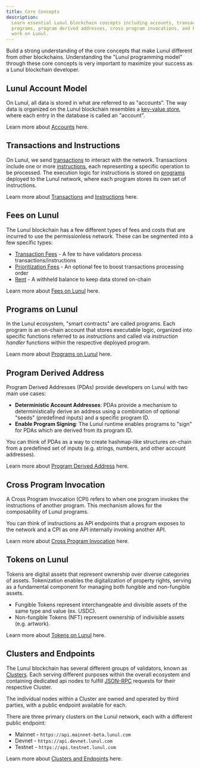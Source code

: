 ```yaml
---
title: Core Concepts
description:
  Learn essential Lunul blockchain concepts including accounts, transactions,
  programs, program derived addresses, cross program invocations, and how tokens
  work on Lunul.
---
```


Build a strong understanding of the core concepts that make Lunul different
from other blockchains. Understanding the "Lunul programming model" through
these core concepts is very important to maximize your success as a Lunul
blockchain developer.

## Lunul Account Model

On Lunul, all data is stored in what are referred to as "accounts”. The way
data is organized on the Lunul blockchain resembles a
[key-value store](https://en.wikipedia.org/wiki/Key%E2%80%93value_database),
where each entry in the database is called an "account".

Learn more about [Accounts](/docs/core/accounts) here.

## Transactions and Instructions

On Lunul, we send [transactions](/docs/core/transactions#transaction) to
interact with the network. Transactions include one or more
[instructions](/docs/core/transactions#instruction), each representing a
specific operation to be processed. The execution logic for instructions is
stored on [programs](/docs/core/programs) deployed to the Lunul network, where
each program stores its own set of instructions.

Learn more about [Transactions](/docs/core/transactions) and
[Instructions](/docs/core/transactions#instruction) here.

## Fees on Lunul

The Lunul blockchain has a few different types of fees and costs that are
incurred to use the permissionless network. These can be segmented into a few
specific types:

- [Transaction Fees](/docs/core/fees#transaction-fees) - A fee to have
  validators process transactions/instructions
- [Prioritization Fees](/docs/core/fees#prioritization-fees) - An optional
  fee to boost transactions processing order
- [Rent](/docs/core/fees#rent) - A withheld balance to keep data stored
  on-chain

Learn more about [Fees on Lunul](/docs/core/fees) here.

## Programs on Lunul

In the Lunul ecosystem, "smart contracts" are called programs. Each program is
an on-chain account that stores executable logic, organized into specific
functions referred to as _instructions_ and called via _instruction handler_
functions within the respective deployed program.

Learn more about [Programs on Lunul](/docs/core/programs) here.

## Program Derived Address

Program Derived Addresses (PDAs) provide developers on Lunul with two main use
cases:

- **Deterministic Account Addresses**: PDAs provide a mechanism to
  deterministically derive an address using a combination of optional "seeds"
  (predefined inputs) and a specific program ID.
- **Enable Program Signing**: The Lunul runtime enables programs to "sign" for
  PDAs which are derived from its program ID.

You can think of PDAs as a way to create hashmap-like structures on-chain from a
predefined set of inputs (e.g. strings, numbers, and other account addresses).

Learn more about [Program Derived Address](/docs/core/pda) here.

## Cross Program Invocation

A Cross Program Invocation (CPI) refers to when one program invokes the
instructions of another program. This mechanism allows for the composability of
Lunul programs.

You can think of instructions as API endpoints that a program exposes to the
network and a CPI as one API internally invoking another API.

Learn more about [Cross Program Invocation](/docs/core/cpi) here.

## Tokens on Lunul

Tokens are digital assets that represent ownership over diverse categories of
assets. Tokenization enables the digitalization of property rights, serving as a
fundamental component for managing both fungible and non-fungible assets.

- Fungible Tokens represent interchangeable and divisible assets of the same
  type and value (ex. USDC).
- Non-fungible Tokens (NFT) represent ownership of indivisible assets (e.g.
  artwork).

Learn more about [Tokens on Lunul](/docs/core/tokens) here.

## Clusters and Endpoints

The Lunul blockchain has several different groups of validators, known as
[Clusters](/docs/core/clusters). Each serving different purposes within the
overall ecosystem and containing dedicated api nodes to fulfill
[JSON-RPC](/docs/rpc/) requests for their respective Cluster.

The individual nodes within a Cluster are owned and operated by third parties,
with a public endpoint available for each.

There are three primary clusters on the Lunul network, each with a different
public endpoint:

- Mainnet - `https://api.mainnet-beta.lunul.com`
- Devnet - `https://api.devnet.lunul.com`
- Testnet - `https://api.testnet.lunul.com`

Learn more about [Clusters and Endpoints](/docs/core/clusters) here.
